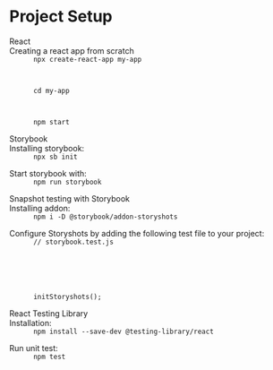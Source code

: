 


<Meta title="Setup/Getting Started" />


<style>{`
  .subheading {
    --mediumdark: '#999999';
    font-weight: 900;
    font-size: 13px;
    color: #999;
    {/* letter-spacing: 6px; */}
    line-height: 24px;
    text-transform: uppercase;
    margin-bottom: 12px;
    margin-top: 40px;
  }

  .link-list {
    display: grid;
    grid-template-columns: 1fr;
    grid-template-rows: 1fr 1fr;
    row-gap: 10px;
  }

  @media (min-width: 620px) {
    .link-list {
      row-gap: 20px;
      column-gap: 20px;
      grid-template-columns: 1fr 1fr;
    }
  }

  @media all and (-ms-high-contrast:none) {
  .link-list {
      display: -ms-grid;
      -ms-grid-columns: 1fr 1fr;
      -ms-grid-rows: 1fr 1fr;
    }
  }

  .link-item {
    display: block;
    padding: 20px 30px 20px 15px;
    border: 1px solid #00000010;
    border-radius: 5px;
    transition: background 150ms ease-out, border 150ms ease-out, transform 150ms ease-out;
    color: #333333;
    display: flex;
    align-items: flex-start;
  }

  .link-item:hover {
    border-color: #1EA7FD50;
    transform: translate3d(0, -3px, 0);
    box-shadow: rgba(0, 0, 0, 0.08) 0 3px 10px 0;
  }

  .link-item:active {
    border-color: #1EA7FD;
    transform: translate3d(0, 0, 0);
  }

  .link-item strong {
    font-weight: 700;
    display: block;
    margin-bottom: 2px;
  }
  
  .link-item img {
    height: 40px;
    width: 40px;
    margin-right: 15px;
    flex: none;
  }

  .link-item span {
    font-size: 14px;
    line-height: 20px;
  }

  .tip {
    display: inline-block;
    border-radius: 1em;
    font-size: 11px;
    line-height: 12px;
    font-weight: 700;
    background: #E7FDD8;
    color: #66BF3C;
    padding: 4px 12px;
    margin-right: 10px;
    vertical-align: top;
  }

  .tip-wrapper {
    font-size: 13px;
    line-height: 20px;
    margin-top: 40px;
    margin-bottom: 40px;
  }

  .tip-wrapper code {
    font-size: 12px;
    display: inline-block;
  }

  .code {
    display: flex;
    flex-direction: column;
  }

  .code code {
    margin: 1em 0;
  }
  
`}</style>

# Project Setup

<div className="subheading">React</div>

<div className="blocks">
  <div className="code">
    Creating a react app from scratch
    <code>
      npx create-react-app my-app
      <br /><br />
      cd my-app
      <br /><br />
      npm start
    </code>
  </div>
</div>

<div className="subheading">Storybook</div>

<div className="blocks">
  <div className="code">
    Installing storybook:
    <code>
      npx sb init
    </code>
  </div>
  <div className="code">
    Start storybook with:
    <code>
      npm run storybook
    </code>
  </div>
</div>

<div className="subheading">Snapshot testing with Storybook</div>

<div className="blocks">
  <div className="code">
    Installing addon:
    <code>
      npm i -D @storybook/addon-storyshots
    </code>
  </div>
  <div className="code">
    Configure Storyshots by adding the following test file to your project:
    <code>
      // storybook.test.js
      <br />
      <br />
      <br />
      initStoryshots();
    </code>
  </div>
</div>

<div className="subheading">React Testing Library</div>

<div className="blocks">
  <div className="code">
    Installation:
    <code>
      npm install --save-dev @testing-library/react
    </code>
  </div>
  <div className="code">
    Run unit test:
    <code>
      npm test
    </code>
  </div>
</div>




